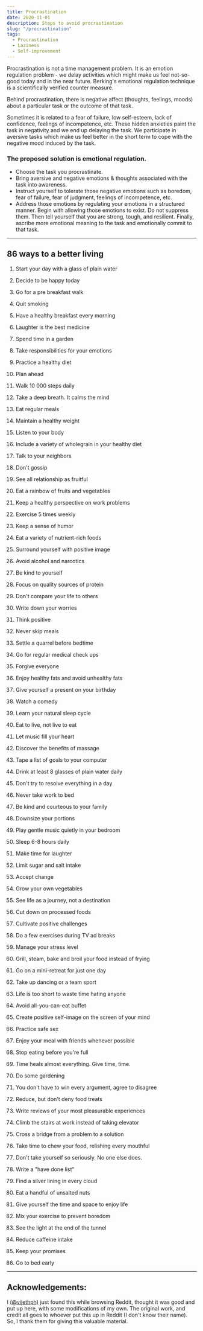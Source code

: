 ```yaml
---
title: Procrastination
date: 2020-11-01
description: Steps to avoid procrastination
slug: "/procrastination"
tags:
  - Procrastination
  - Laziness
  - Self-improvement
---
```


Procrastination is not a time management problem. It is an emotion regulation problem - we delay activities which might make us feel not-so-good today and in the near future. Berking's emotional regulation technique is a scientifically verified counter measure.

Behind procrastination, there is negative affect (thoughts, feelings, moods) about a particular task or the outcome of that task.

Sometimes it is related to a fear of failure, low self-esteem, lack of confidence, feelings of incompetence, etc. These hidden anxieties paint the task in negativity and we end up delaying the task. We participate in aversive tasks which make us feel better in the short term to cope with the negative mood induced by the task.

### **The proposed solution is emotional regulation.**

- Choose the task you procrastinate.
- Bring aversive and negative emotions & thoughts associated with the task into awareness.
- Instruct yourself to tolerate those negative emotions such as boredom, fear of failure, fear of judgment, feelings of incompetence, etc.
- Address those emotions by regulating your emotions in a structured manner. Begin with allowing those emotions to exist. Do not suppress them. Then tell yourself that you are strong, tough, and resilient. Finally, ascribe more emotional meaning to the task and emotionally commit to that task.

---

## 86 ways to a better living

1. Start your day with a glass of plain water

2. Decide to be happy today

3. Go for a pre breakfast walk

4. Quit smoking

5. Have a healthy breakfast every morning

6. Laughter is the best medicine

7. Spend time in a garden

8. Take responsibilities for your emotions

9. Practice a healthy diet

10. Plan ahead

11. Walk 10 000 steps daily

12. Take a deep breath. It calms the mind

13. Eat regular meals

14. Maintain a healthy weight

15. Listen to your body

16. Include a variety of wholegrain in your healthy diet

17. Talk to your neighbors

18. Don't gossip

19. See all relationship as fruitful

20. Eat a rainbow of fruits and vegetables

21. Keep a healthy perspective on work
    problems

22. Exercise 5 times weekly

23. Keep a sense of humor

24. Eat a variety of nutrient-rich foods

25. Surround yourself with positive image

26. Avoid alcohol and narcotics

27. Be kind to yourself

28. Focus on quality sources of protein

29. Don't compare your life to others

30. Write down your worries

31. Think positive

32. Never skip meals

33. Settle a quarrel before bedtime

34. Go for regular medical check ups

35. Forgive everyone

36. Enjoy healthy fats and avoid unhealthy
    fats

37. Give yourself a present on your birthday

38. Watch a comedy

39. Learn your natural sleep cycle

40. Eat to live, not live to eat

41. Let music fill your heart

42. Discover the benefits of massage

43. Tape a list of goals to your computer

44. Drink at least 8 glasses of plain water
    daily

45. Don't try to resolve everything in a day

46. Never take work to bed

47. Be kind and courteous to your family

48. Downsize your portions

49. Play gentle music quietly in your bedroom

50. Sleep 6-8 hours daily

51. Make time for laughter

52. Limit sugar and salt intake

53. Accept change

54. Grow your own vegetables

55. See life as a journey, not a destination

56. Cut down on processed foods

57. Cultivate positive challenges

58. Do a few exercises during TV ad breaks

59. Manage your stress level

60. Grill, steam, bake and broil your food
    instead of frying

61. Go on a mini-retreat for just one day

62. Take up dancing or a team sport

63. Life is too short to waste time hating
    anyone

64. Avoid all-you-can-eat buffet

65. Create positive self-image on the screen
    of your mind

66. Practice safe sex

67. Enjoy your meal with friends whenever
    possible

68. Stop eating before you're full

69. Time heals almost everything. Give time,
    time.

70. Do some gardening

71. You don't have to win every argument,
    agree to disagree

72. Reduce, but don't deny food treats

73. Write reviews of your most pleasurable
    experiences

74. Climb the stairs at work instead of
    taking elevator

75. Cross a bridge from a problem to a
    solution

76. Take time to chew your food, relishing
    every mouthful

77. Don't take yourself so seriously. No one
    else does.

78. Write a "have done list"

79. Find a silver lining in every cloud

80. Eat a handful of unsalted nuts

81. Give yourself the time and space to enjoy
    life

82. Mix your exercise to prevent boredom

83. See the light at the end of the tunnel

84. Reduce caffeine intake

85. Keep your promises

86. Go to bed early

---

## Acknowledgements:

I [(@vijethph)](https://github.com/vijethph) just found this while browsing Reddit, thought it was good and put up here, with some modifications of my own. The original work, and credit all goes to whoever put this up in Reddit (I don't know their name). So, I thank them for giving this valuable material.
